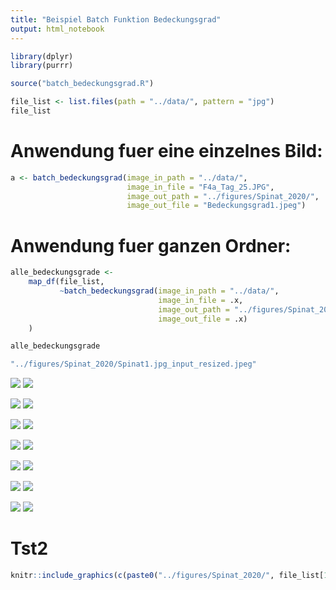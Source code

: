 ```yaml
---
title: "Beispiel Batch Funktion Bedeckungsgrad"
output: html_notebook
---
```


```r
library(dplyr)
library(purrr)
```

```r
source("batch_bedeckungsgrad.R")
```

```r
file_list <- list.files(path = "../data/", pattern = "jpg")
file_list
```
# Anwendung fuer eine einzelnes Bild:
```r
a <- batch_bedeckungsgrad(image_in_path = "../data/",
                          image_in_file = "F4a_Tag_25.JPG", 
                          image_out_path = "../figures/Spinat_2020/",
                          image_out_file = "Bedeckungsgrad1.jpeg")
```

# Anwendung fuer ganzen Ordner:
```r
alle_bedeckungsgrade <- 
    map_df(file_list,
           ~batch_bedeckungsgrad(image_in_path = "../data/",
                                 image_in_file = .x, 
                                 image_out_path = "../figures/Spinat_2020/",
                                 image_out_file = .x)
    )
```
```r
alle_bedeckungsgrade
```
```r
"../figures/Spinat_2020/Spinat1.jpg_input_resized.jpeg"
```

![](../figures/Spinat_2020/Spinat1.jpg_input_resized.jpeg) ![](../figures/Spinat_2020/Spinat1.jpg) 

![](../figures/Spinat_2020/Spinat2.jpg_input_resized.jpeg) ![](../figures/Spinat_2020/Spinat2.jpg)  

![](../figures/Spinat_2020/Spinat3.jpg_input_resized.jpeg) ![](../figures/Spinat_2020/Spinat3.jpg)  

![](../figures/Spinat_2020/Spinat4.jpg_input_resized.jpeg) ![](../figures/Spinat_2020/Spinat4.jpg)  

![](../figures/Spinat_2020/Spinat5.jpg_input_resized.jpeg) ![](../figures/Spinat_2020/Spinat5.jpg)  

![](../figures/Spinat_2020/Spinat6.jpg_input_resized.jpeg) ![](../figures/Spinat_2020/Spinat6.jpg)  

![](../figures/Spinat_2020/Spinat7.jpg_input_resized.jpeg) ![](../figures/Spinat_2020/Spinat7.jpg)  




# Tst2
```r

knitr::include_graphics(c(paste0("../figures/Spinat_2020/", file_list[1:2])))

```

